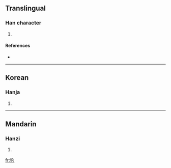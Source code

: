 ==Translingual==

===Han character===
{{Han char|rn=94|rad=犬|as=03|sn=6|four=|canj=大竹心戈 (KHPI)}}

# {{defn|Han|sort=犬03}}

====References====
* {{Han ref|kx=0706.150|dkj=20249|dj=1119.070|hdz=21333.080|uh=72B3|ud=29363}}

----

==Korean==

===Hanja===
{{ko-hanja|hangeul=작|eumhun=|rv=jak|mr=chak|y=cak}}

# {{defn|Korean}}

----

==Mandarin==

===Hanzi===
{{cmn-hanzi|pin=[[án]] ([[an2]]), [[chuó]] ([[chuo2]]), [[hān]] ([[han1]]), [[jiàn]] ([[jian4]])|wg=an<sup>2</sup>, ch'o<sup>2</sup>, han<sup>1</sup>, chien<sup>4</sup>}}

# {{defn|Mandarin}}

[[fr:犳]]
